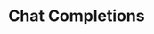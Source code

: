 ---
title: Chat Completions
authMethod: "bearer"
openapi: POST /api/v1/chat/completions
tryIt: true
---
